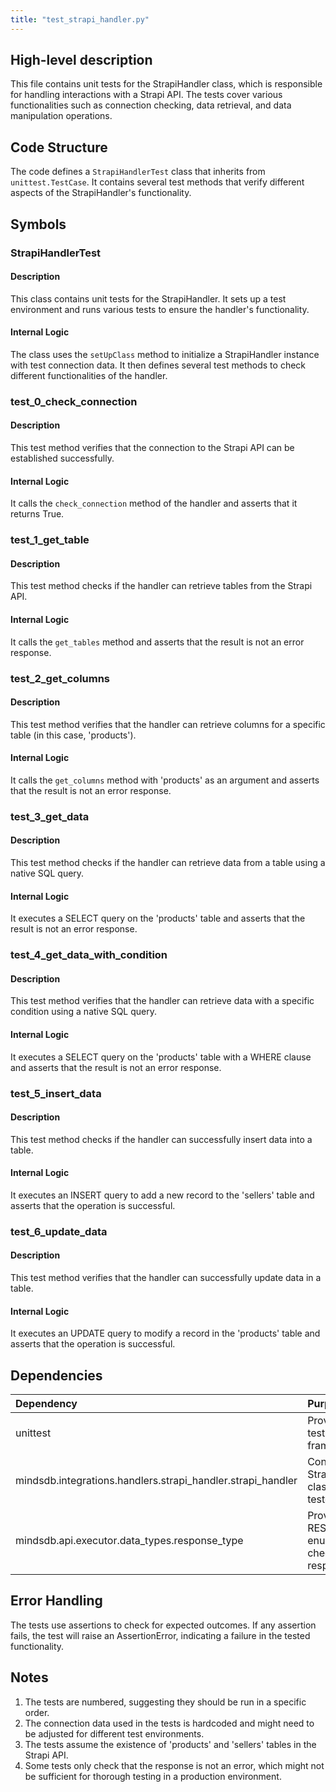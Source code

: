 ```yaml
---
title: "test_strapi_handler.py"
---
```


## High-level description
This file contains unit tests for the StrapiHandler class, which is responsible for handling interactions with a Strapi API. The tests cover various functionalities such as connection checking, data retrieval, and data manipulation operations.

## Code Structure
The code defines a `StrapiHandlerTest` class that inherits from `unittest.TestCase`. It contains several test methods that verify different aspects of the StrapiHandler's functionality.

## Symbols

### StrapiHandlerTest
#### Description
This class contains unit tests for the StrapiHandler. It sets up a test environment and runs various tests to ensure the handler's functionality.

#### Internal Logic
The class uses the `setUpClass` method to initialize a StrapiHandler instance with test connection data. It then defines several test methods to check different functionalities of the handler.

### test_0_check_connection
#### Description
This test method verifies that the connection to the Strapi API can be established successfully.

#### Internal Logic
It calls the `check_connection` method of the handler and asserts that it returns True.

### test_1_get_table
#### Description
This test method checks if the handler can retrieve tables from the Strapi API.

#### Internal Logic
It calls the `get_tables` method and asserts that the result is not an error response.

### test_2_get_columns
#### Description
This test method verifies that the handler can retrieve columns for a specific table (in this case, 'products').

#### Internal Logic
It calls the `get_columns` method with 'products' as an argument and asserts that the result is not an error response.

### test_3_get_data
#### Description
This test method checks if the handler can retrieve data from a table using a native SQL query.

#### Internal Logic
It executes a SELECT query on the 'products' table and asserts that the result is not an error response.

### test_4_get_data_with_condition
#### Description
This test method verifies that the handler can retrieve data with a specific condition using a native SQL query.

#### Internal Logic
It executes a SELECT query on the 'products' table with a WHERE clause and asserts that the result is not an error response.

### test_5_insert_data
#### Description
This test method checks if the handler can successfully insert data into a table.

#### Internal Logic
It executes an INSERT query to add a new record to the 'sellers' table and asserts that the operation is successful.

### test_6_update_data
#### Description
This test method verifies that the handler can successfully update data in a table.

#### Internal Logic
It executes an UPDATE query to modify a record in the 'products' table and asserts that the operation is successful.

## Dependencies
| Dependency | Purpose |
|:-----------|:--------|
| unittest | Provides the testing framework |
| mindsdb.integrations.handlers.strapi_handler.strapi_handler | Contains the StrapiHandler class being tested |
| mindsdb.api.executor.data_types.response_type | Provides the RESPONSE_TYPE enum for checking response types |

## Error Handling
The tests use assertions to check for expected outcomes. If any assertion fails, the test will raise an AssertionError, indicating a failure in the tested functionality.

## Notes
1. The tests are numbered, suggesting they should be run in a specific order.
2. The connection data used in the tests is hardcoded and might need to be adjusted for different test environments.
3. The tests assume the existence of 'products' and 'sellers' tables in the Strapi API.
4. Some tests only check that the response is not an error, which might not be sufficient for thorough testing in a production environment.